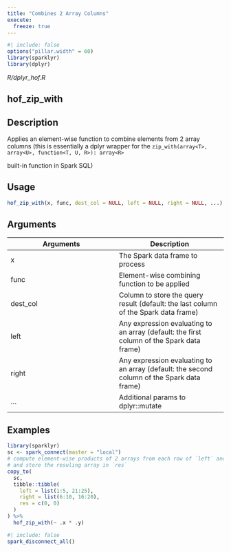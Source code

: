 ```yaml
---
title: "Combines 2 Array Columns"
execute:
  freeze: true
---
```


```r
#| include: false
options("pillar.width" = 60)
library(sparklyr) 
library(dplyr)
```

*R/dplyr_hof.R*

## hof_zip_with

## Description

Applies an element-wise function to combine elements from 2 array columns (this is essentially a dplyr wrapper for the `zip_with(array<T>, array<U>, function<T, U, R>): array<R>`

built-in function in Spark SQL) 


## Usage
```r
hof_zip_with(x, func, dest_col = NULL, left = NULL, right = NULL, ...) 
```

## Arguments
|Arguments|Description|
|---|---|
| x | The Spark data frame to process |
| func | Element-wise combining function to be applied |
| dest_col | Column to store the query result (default: the last column of the Spark data frame) |
| left | Any expression evaluating to an array (default: the first column of the Spark data frame) |
| right | Any expression evaluating to an array (default: the second column of the Spark data frame) |
| ... | Additional params to dplyr::mutate |





## Examples
```r
library(sparklyr) 
sc <- spark_connect(master = "local") 
# compute element-wise products of 2 arrays from each row of `left` and `right` 
# and store the resuling array in `res` 
copy_to( 
  sc, 
  tibble::tibble( 
    left = list(1:5, 21:25), 
    right = list(6:10, 16:20), 
    res = c(0, 0) 
  ) 
) %>% 
  hof_zip_with(~ .x * .y) 
```



```r
#| include: false
spark_disconnect_all()
```

